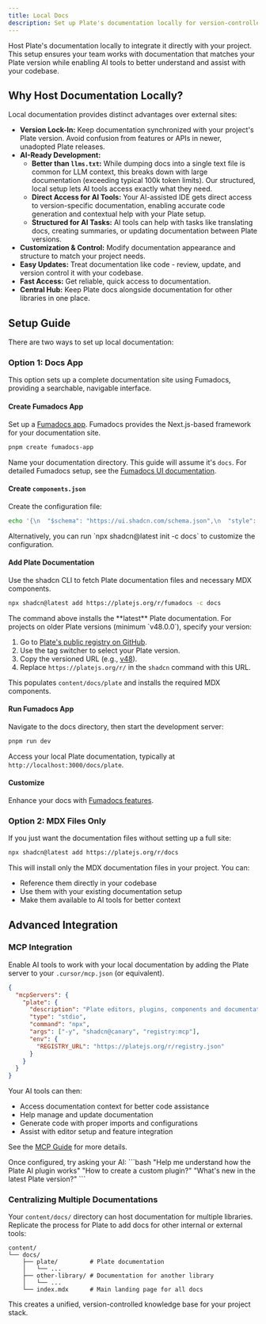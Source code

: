 ```yaml
---
title: Local Docs
description: Set up Plate's documentation locally for version-controlled, AI-enhanced development.
---
```


Host Plate's documentation locally to integrate it directly with your project. This setup ensures your team works with documentation that matches your Plate version while enabling AI tools to better understand and assist with your codebase.

## Why Host Documentation Locally?

Local documentation provides distinct advantages over external sites:

- **Version Lock-In:** Keep documentation synchronized with your project's Plate version. Avoid confusion from features or APIs in newer, unadopted Plate releases.
- **AI-Ready Development:**
  - **Better than `llms.txt`:** While dumping docs into a single text file is common for LLM context, this breaks down with large documentation (exceeding typical 100k token limits). Our structured, local setup lets AI tools access exactly what they need.
  - **Direct Access for AI Tools:** Your AI-assisted IDE gets direct access to version-specific documentation, enabling accurate code generation and contextual help with your Plate setup.
  - **Structured for AI Tasks:** AI tools can help with tasks like translating docs, creating summaries, or updating documentation between Plate versions.
- **Customization & Control:** Modify documentation appearance and structure to match your project needs.
- **Easy Updates:** Treat documentation like code - review, update, and version control it with your codebase.
- **Fast Access:** Get reliable, quick access to documentation.
- **Central Hub:** Keep Plate docs alongside documentation for other libraries in one place.

## Setup Guide

There are two ways to set up local documentation:

### Option 1: Docs App

This option sets up a complete documentation site using Fumadocs, providing a searchable, navigable interface.

<Steps>

#### Create Fumadocs App

Set up a [Fumadocs app](https://fumadocs.dev/docs/ui#automatic-installation). Fumadocs provides the Next.js-based framework for your documentation site.

```bash
pnpm create fumadocs-app
```

Name your documentation directory. This guide will assume it's `docs`.
For detailed Fumadocs setup, see the [Fumadocs UI documentation](https://fumadocs.dev/docs/ui).

#### Create `components.json`

Create the configuration file:

```bash
echo '{\n  "$schema": "https://ui.shadcn.com/schema.json",\n  "style": "new-york",\n  "rsc": true,\n  "tsx": true,\n  "tailwind": {\n    "config": "",\n    "css": "app/global.css",\n    "baseColor": "neutral",\n    "cssVariables": true,\n    "prefix": ""\n  },\n  "aliases": {\n    "components": "@/components",\n    "utils": "@/lib/utils",\n    "ui": "@/components/ui",\n    "lib": "@/lib",\n    "hooks": "@/hooks"\n  },\n  "iconLibrary": "lucide"\n}' > components.json
```

<Callout type="note">
  Alternatively, you can run `npx shadcn@latest init -c docs` to customize the
  configuration.
</Callout>

#### Add Plate Documentation

Use the shadcn CLI to fetch Plate documentation files and necessary MDX components.

```bash
npx shadcn@latest add https://platejs.org/r/fumadocs -c docs
```

<Callout type="warning" title="Version-Specific Documentation">
  The command above installs the **latest** Plate documentation. For projects on older Plate versions (minimum `v48.0.0`), specify your version:

1.  Go to [Plate's public registry on GitHub](https://github.com/udecode/plate/tree/main/apps/www/public/r).
2.  Use the tag switcher to select your Plate version.
3.  Copy the versioned URL (e.g., [v48](https://github.com/udecode/plate/tree/%40udecode/plate%4048.0.5/apps/www/public/r)).
4.  Replace `https://platejs.org/r/` in the `shadcn` command with this URL.
    </Callout>

This populates `content/docs/plate` and installs the required MDX components.

#### Run Fumadocs App

Navigate to the docs directory, then start the development server:

```bash
pnpm run dev
```

Access your local Plate documentation, typically at `http://localhost:3000/docs/plate`.

#### Customize

Enhance your docs with [Fumadocs features](https://fumadocs.dev/docs/ui#writing-content).

</Steps>

### Option 2: MDX Files Only

If you just want the documentation files without setting up a full site:

```bash
npx shadcn@latest add https://platejs.org/r/docs
```

This will install only the MDX documentation files in your project. You can:

- Reference them directly in your codebase
- Use them with your existing documentation setup
- Make them available to AI tools for better context

## Advanced Integration

### MCP Integration

Enable AI tools to work with your local documentation by adding the Plate server to your `.cursor/mcp.json` (or equivalent).

```json
{
  "mcpServers": {
    "plate": {
      "description": "Plate editors, plugins, components and documentation",
      "type": "stdio",
      "command": "npx",
      "args": ["-y", "shadcn@canary", "registry:mcp"],
      "env": {
        "REGISTRY_URL": "https://platejs.org/r/registry.json"
      }
    }
  }
}
```

Your AI tools can then:

- Access documentation context for better code assistance
- Help manage and update documentation
- Generate code with proper imports and configurations
- Assist with editor setup and feature integration

See the [MCP Guide](/docs/installation/mcp) for more details.

<Callout>
  Once configured, try asking your AI: ```bash "Help me understand how the Plate AI plugin
  works" "How to create a custom plugin?" "What's new in the latest Plate version?" ```
</Callout>

### Centralizing Multiple Documentations

Your `content/docs/` directory can host documentation for multiple libraries. Replicate the process for Plate to add docs for other internal or external tools:

```plaintext
content/
└── docs/
    ├── plate/         # Plate documentation
    │   └── ...
    ├── other-library/ # Documentation for another library
    │   └── ...
    └── index.mdx      # Main landing page for all docs
```

This creates a unified, version-controlled knowledge base for your project stack.
